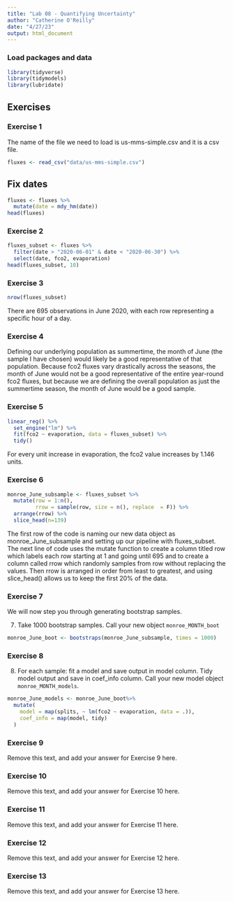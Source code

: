 ```yaml
---
title: "Lab 08 - Quantifying Uncertainty"
author: "Catherine O'Reilly"
date: "4/27/23"
output: html_document
---
```


### Load packages and data

```r
library(tidyverse)
library(tidymodels)
library(lubridate)
```

## Exercises

### Exercise 1

The name of the file we need to load is us-mms-simple.csv and it is a csv file.

```r
fluxes <- read_csv("data/us-mms-simple.csv")
```

## Fix dates

```r
fluxes <- fluxes %>% 
  mutate(date = mdy_hm(date))
head(fluxes)
```

### Exercise 2

```r
fluxes_subset <- fluxes %>% 
  filter(date > "2020-06-01" & date < "2020-06-30") %>% 
  select(date, fco2, evaporation)
head(fluxes_subset, 10) 
```

### Exercise 3

``` r
nrow(fluxes_subset)
```
There are 695 observations in June 2020, with each row representing a specific hour of a day.

### Exercise 4

Defining our underlying population as summertime, the month of June (the sample I have chosen) would likely be a good representative of that population. Because fco2 fluxes vary drastically across the seasons, the month of June would not be a good representative of the entire year-round fco2 fluxes, but because we are defining the overall population as just the summertime season, the month of June would be a good sample. 

### Exercise 5

``` r
linear_reg() %>% 
  set_engine("lm") %>% 
  fit(fco2 ~ evaporation, data = fluxes_subset) %>% 
  tidy()
```

For every unit increase in evaporation, the fco2 value increases by 1.146 units.

### Exercise 6

```r
monroe_June_subsample <- fluxes_subset %>% 
  mutate(row = 1:n(),
         rrow = sample(row, size = n(), replace  = F)) %>% 
  arrange(rrow) %>% 
  slice_head(n=139)
```

The first row of the code is naming our new data object as monroe_June_subsample and setting up our pipeline with fluxes_subset. The next line of code uses the mutate function to create a column titled row which labels each row starting at 1 and going until 695 and to create a column called rrow which randomly samples from row without replacing the values. Then rrow is arranged in order from least to greatest, and using slice_head() allows us to keep the first 20% of the data. 

### Exercise 7

We will now step you through generating bootstrap samples.

7.  Take 1000 bootstrap samples. Call your new object `monroe_MONTH_boot`

```r
monroe_June_boot <- bootstraps(monroe_June_subsample, times = 1000)
```

### Exercise 8

8.  For each sample: fit a model and save output in model column. Tidy model output and save in coef_info column. Call your new model object `monroe_MONTH_models`.

```r
monroe_June_models <- monroe_June_boot%>%
  mutate(
    model = map(splits, ~ lm(fco2 ~ evaporation, data = .)),
    coef_info = map(model, tidy)
  )
```

### Exercise 9

Remove this text, and add your answer for Exercise 9 here.

### Exercise 10

Remove this text, and add your answer for Exercise 10 here.

### Exercise 11

Remove this text, and add your answer for Exercise 11 here.

### Exercise 12

Remove this text, and add your answer for Exercise 12 here.

### Exercise 13

Remove this text, and add your answer for Exercise 13 here.

